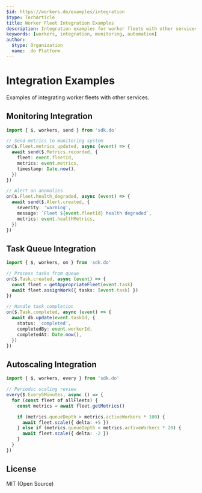 ```yaml
---
$id: https://workers.do/examples/integration
$type: TechArticle
title: Worker Fleet Integration Examples
description: Integration examples for worker fleets with other services
keywords: [workers, integration, monitoring, automation]
author:
  $type: Organization
  name: .do Platform
---
```


# Integration Examples

Examples of integrating worker fleets with other services.

## Monitoring Integration

```typescript
import { $, workers, send } from 'sdk.do'

// Send metrics to monitoring system
on($.Fleet.metrics_updated, async (event) => {
  await send($.Metrics.recorded, {
    fleet: event.fleetId,
    metrics: event.metrics,
    timestamp: Date.now(),
  })
})

// Alert on anomalies
on($.Fleet.health_degraded, async (event) => {
  await send($.Alert.created, {
    severity: 'warning',
    message: `Fleet ${event.fleetId} health degraded`,
    metrics: event.healthMetrics,
  })
})
```

## Task Queue Integration

```typescript
import { $, workers, on } from 'sdk.do'

// Process tasks from queue
on($.Task.created, async (event) => {
  const fleet = getAppropriateFleet(event.task)
  await fleet.assignWork({ tasks: [event.task] })
})

// Handle task completion
on($.Task.completed, async (event) => {
  await db.update(event.taskId, {
    status: 'completed',
    completedBy: event.workerId,
    completedAt: Date.now(),
  })
})
```

## Autoscaling Integration

```typescript
import { $, workers, every } from 'sdk.do'

// Periodic scaling review
every($.Every5Minutes, async () => {
  for (const fleet of allFleets) {
    const metrics = await fleet.getMetrics()

    if (metrics.queueDepth > metrics.activeWorkers * 100) {
      await fleet.scale({ delta: +5 })
    } else if (metrics.queueDepth < metrics.activeWorkers * 20) {
      await fleet.scale({ delta: -2 })
    }
  }
})
```

## License

MIT (Open Source)
